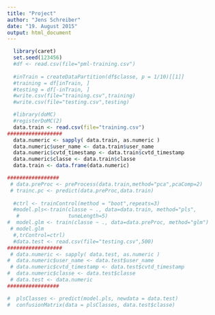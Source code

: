 ```yaml
---
title: "Project"
author: "Jens Schreiber"
date: "19. August 2015"
output: html_document
---
```




```r
  library(caret)
  set.seed(123456)
  #df <- read.csv(file="pml-training.csv")
  
  #inTrain = createDataPartition(df$classe, p = 1/10)[[1]]
  #training = df[inTrain, ]
  #testing = df[-inTrain, ]
  #write.csv(file="training.csv",training)
  #write.csv(file="testing.csv",testing)
```

```r
  #library(doMC)
  #registerDoMC(2)
  data.train <- read.csv(file="training.csv")
##################
  data.numeric <- sapply( data.train, as.numeric )
  data.numeric$user_name <- data.train$user_name 
  data.numeric$cvtd_timestamp <- data.train$cvtd_timestamp
  data.numeric$classe <- data.train$classe
  data.train <- data.frame(data.numeric)

#################
 # data.preProc <- preProcess(data.train,method="pca",pcaComp=2)
 # trainc.pc <- predict(data.preProc,data.train)
  
  #ctrl <- trainControl(method = "boot",repeats=3)
  #model.pls<-train(classe ~ ., data=data.train, method="pls", 
   #                tuneLength=5)
#  model.glm <- train(classe ~ ., data=data.preProc, method="glm")
 # model.glm
  #,trControl=ctrl)
  #data.test <- read.csv(file="testing.csv",500)
##################
 # data.numeric <- sapply( data.test, as.numeric )
#  data.numeric$user_name <- data.test$user_name 
 # data.numeric$cvtd_timestamp <- data.test$cvtd_timestamp
#  data.numeric$classe <- data.test$classe
 # data.test <- data.numeric
#################

#  plsClasses <- predict(model.pls, newdata = data.test)
#  confusionMatrix(data = plsClasses, data.test$classe)
```
   



